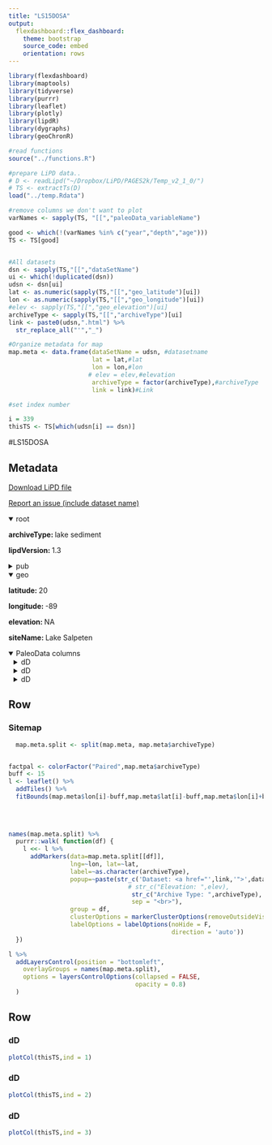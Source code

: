 ```yaml
---
title: "LS15DOSA"
output: 
  flexdashboard::flex_dashboard:
    theme: bootstrap
    source_code: embed
    orientation: rows
---
```


```r
library(flexdashboard)
library(maptools)
library(tidyverse)
library(purrr)
library(leaflet)
library(plotly)
library(lipdR)
library(dygraphs)
library(geoChronR)

#read functions
source("../functions.R")

#prepare LiPD data..
# D <- readLipd("~/Dropbox/LiPD/PAGES2k/Temp_v2_1_0/")
# TS <- extractTs(D)
load("../temp.Rdata")

#remove columns we don't want to plot
varNames <- sapply(TS, "[[","paleoData_variableName")

good <- which(!(varNames %in% c("year","depth","age")))
TS <- TS[good]


#All datasets
dsn <- sapply(TS,"[[","dataSetName")
ui <- which(!duplicated(dsn))
udsn <- dsn[ui]
lat <- as.numeric(sapply(TS,"[[","geo_latitude")[ui])
lon <- as.numeric(sapply(TS,"[[","geo_longitude")[ui])
#elev <- sapply(TS,"[[","geo_elevation")[ui]
archiveType <- sapply(TS,"[[","archiveType")[ui]
link <- paste0(udsn,".html") %>% 
  str_replace_all("'","_")

#Organize metadata for map
map.meta <- data.frame(dataSetName = udsn, #datasetname
                       lat = lat,#lat
                       lon = lon,#lon
                      # elev = elev,#elevation
                       archiveType = factor(archiveType),#archiveType
                       link = link)#Link

#set index number

i = 339
thisTS <- TS[which(udsn[i] == dsn)]
```
#LS15DOSA

Metadata {.sidebar}
-------------------------------------
[Download LiPD file](LS15DOSA.lpd)
            

[Report an issue (include dataset name)](https://github.com/nickmckay/LiPDverse/issues)

<details open style="margin-left: 0px">
<summary>root</summary>
<p style="margin-left: 0px"><strong>archiveType: </strong>lake sediment
<p style="margin-left: 0px"><strong>lipdVersion: </strong>1.3
</details>
<details>
<summary>pub</summary>
<details style="margin-left: 10px">
<summary>pub1</summary>
<p style="margin-left: 10px"><strong>author: </strong>Douglas, Peter M. J. , Pagani, Mark , Canuto, Marcello A. , Brenner, Mark , Hodell, David A. , Eglinton, Timothy I. , Curtis, Jason H.
<p style="margin-left: 10px"><strong>journal: </strong>Proceedings of the National Academy of Sciences
<p style="margin-left: 10px"><strong>volume: </strong>112
<p style="margin-left: 10px"><strong>pubYear: </strong>2015
<p style="margin-left: 10px"><strong>title: </strong>Drought, agricultural adaptation, and sociopolitical collapse in the Maya Lowlands
<p style="margin-left: 10px"><strong>DOI: </strong>10.1073/pnas.1419133112
</details>
</details>
<details open style="margin-left: 0px">
<summary>geo</summary>
<p style="margin-left: 0px"><strong>latitude: </strong>20
<p style="margin-left: 0px"><strong>longitude: </strong>-89
<p style="margin-left: 0px"><strong>elevation: </strong>NA
<p style="margin-left: 0px"><strong>siteName: </strong>Lake Salpeten
</details>
<details open>
<summary>PaleoData columns</summary>
<details style="margin-left: 10px">
<summary>dD</summary>
<p style="margin-left: 10px"><strong>TSid: </strong>LS15DOSA01C
<p style="margin-left: 10px"><strong>variableName: </strong>dD
<p style="margin-left: 10px"><strong>units: </strong>permil
<p style="margin-left: 10px"><strong>description: </strong>terrestrial biomarker
<details>
<summary>interpretation</summary>
<details style="margin-left: 20px">
<summary>1</summary>
<p style="margin-left: 20px"><strong>basis: </strong>Past variability in ?Dwax-corr reflects the combined effects of evaporative enrichment of soil and plant water D/H ratios and temporal variability in the isotopic composition of pre- cipitation, which, in this region, is primarily controlled by the amount effect (8, 27)...Therefore we interpret ?Dwax-corr values as a qualitative indicator of past water availability.
<p style="margin-left: 20px"><strong>interpDirection: </strong>decrease
<p style="margin-left: 20px"><strong>scope: </strong>climate
<p style="margin-left: 20px"><strong>seasonality: </strong>annual
<p style="margin-left: 20px"><strong>variable: </strong>water availability
</details>
<details style="margin-left: 20px">
<summary>2</summary>
<p style="margin-left: 20px"><strong>basis: </strong>In the modern Maya Lowlands, ?Dwax is well correlated with precipitation amount and varies by 60? across an annual precipitation gradient of 2,500 mm (Fig. 2).
<p style="margin-left: 20px"><strong>direction: </strong>negative
<p style="margin-left: 20px"><strong>inferredMaterial: </strong>soil water
<p style="margin-left: 20px"><strong>mathematicalRelation: </strong>linear
<p style="margin-left: 20px"><strong>rank: </strong>1
<p style="margin-left: 20px"><strong>scope: </strong>isotope
<p style="margin-left: 20px"><strong>seasonality: </strong>annual
<p style="margin-left: 20px"><strong>variable: </strong>P_E
</details>
<details style="margin-left: 20px">
<summary>3</summary>
<p style="margin-left: 20px"><strong>basis: </strong>This modern variability in ?Dwax is strongly influenced by soil water evaporation (17), and it is possible that changes in potential evapotranspiration could also impact paleo records.
<p style="margin-left: 20px"><strong>direction: </strong>negative
<p style="margin-left: 20px"><strong>inferredMaterial: </strong>soil water
<p style="margin-left: 20px"><strong>mathematicalRelation: </strong>linear
<p style="margin-left: 20px"><strong>rank: </strong>2
<p style="margin-left: 20px"><strong>scope: </strong>isotope
<p style="margin-left: 20px"><strong>seasonality: </strong>annual
<p style="margin-left: 20px"><strong>variable: </strong>evaptranspiration
</details>
<details style="margin-left: 20px">
<summary>4</summary>
<p style="margin-left: 20px"><strong>basis: </strong>Physiological differences between plant groups also result in differing ?Dwax values between C3 trees and shrubs and C4 grasses (16), and we use ?13Cwax records to correct for the influence of vegetation change on ?Dwax values (25) (?Dwax-corr, SI Text and Fig. S1).
<p style="margin-left: 20px"><strong>direction: </strong>depends on plant type
<p style="margin-left: 20px"><strong>inferredMaterial: </strong>soil water
<p style="margin-left: 20px"><strong>rank: </strong>1
<p style="margin-left: 20px"><strong>scope: </strong>isotope
<p style="margin-left: 20px"><strong>variable: </strong>Plant type
</details>
</details>
</details>
<details style="margin-left: 10px">
<summary>dD</summary>
<p style="margin-left: 10px"><strong>TSid: </strong>LS15DOSA01B
<p style="margin-left: 10px"><strong>variableName: </strong>dD
<p style="margin-left: 10px"><strong>units: </strong>permil
<p style="margin-left: 10px"><strong>description: </strong>terrestrial biomarker
<details>
<summary>interpretation</summary>
<details style="margin-left: 20px">
<summary>1</summary>
<p style="margin-left: 20px"><strong>basis: </strong>Past variability in ?Dwax-corr reflects the combined effects of evaporative enrichment of soil and plant water D/H ratios and temporal variability in the isotopic composition of pre- cipitation, which, in this region, is primarily controlled by the amount effect (8, 27)...Therefore we interpret ?Dwax-corr values as a qualitative indicator of past water availability.
<p style="margin-left: 20px"><strong>interpDirection: </strong>decrease
<p style="margin-left: 20px"><strong>scope: </strong>climate
<p style="margin-left: 20px"><strong>seasonality: </strong>annual
<p style="margin-left: 20px"><strong>variable: </strong>water availability
</details>
<details style="margin-left: 20px">
<summary>2</summary>
<p style="margin-left: 20px"><strong>basis: </strong>In the modern Maya Lowlands, ?Dwax is well correlated with precipitation amount and varies by 60? across an annual precipitation gradient of 2,500 mm (Fig. 2).
<p style="margin-left: 20px"><strong>direction: </strong>negative
<p style="margin-left: 20px"><strong>inferredMaterial: </strong>soil water
<p style="margin-left: 20px"><strong>mathematicalRelation: </strong>linear
<p style="margin-left: 20px"><strong>rank: </strong>1
<p style="margin-left: 20px"><strong>scope: </strong>isotope
<p style="margin-left: 20px"><strong>seasonality: </strong>annual
<p style="margin-left: 20px"><strong>variable: </strong>P_E
</details>
<details style="margin-left: 20px">
<summary>3</summary>
<p style="margin-left: 20px"><strong>basis: </strong>This modern variability in ?Dwax is strongly influenced by soil water evaporation (17), and it is possible that changes in potential evapotranspiration could also impact paleo records.
<p style="margin-left: 20px"><strong>direction: </strong>negative
<p style="margin-left: 20px"><strong>inferredMaterial: </strong>soil water
<p style="margin-left: 20px"><strong>mathematicalRelation: </strong>linear
<p style="margin-left: 20px"><strong>rank: </strong>2
<p style="margin-left: 20px"><strong>scope: </strong>isotope
<p style="margin-left: 20px"><strong>seasonality: </strong>annual
<p style="margin-left: 20px"><strong>variable: </strong>evaptranspiration
</details>
<details style="margin-left: 20px">
<summary>4</summary>
<p style="margin-left: 20px"><strong>basis: </strong>Physiological differences between plant groups also result in differing ?Dwax values between C3 trees and shrubs and C4 grasses (16), and we use ?13Cwax records to correct for the influence of vegetation change on ?Dwax values (25) (?Dwax-corr, SI Text and Fig. S1).
<p style="margin-left: 20px"><strong>direction: </strong>depends on plant type
<p style="margin-left: 20px"><strong>inferredMaterial: </strong>soil water
<p style="margin-left: 20px"><strong>rank: </strong>1
<p style="margin-left: 20px"><strong>scope: </strong>isotope
<p style="margin-left: 20px"><strong>variable: </strong>Plant type
</details>
</details>
</details>
<details style="margin-left: 10px">
<summary>dD</summary>
<p style="margin-left: 10px"><strong>TSid: </strong>LS15DOSA01C
<p style="margin-left: 10px"><strong>variableName: </strong>dD
<p style="margin-left: 10px"><strong>units: </strong>permil
<p style="margin-left: 10px"><strong>description: </strong>terrestrial biomarker
<details>
<summary>interpretation</summary>
<details style="margin-left: 20px">
<summary>1</summary>
<p style="margin-left: 20px"><strong>basis: </strong>Past variability in ?Dwax-corr reflects the combined effects of evaporative enrichment of soil and plant water D/H ratios and temporal variability in the isotopic composition of pre- cipitation, which, in this region, is primarily controlled by the amount effect (8, 27)...Therefore we interpret ?Dwax-corr values as a qualitative indicator of past water availability.
<p style="margin-left: 20px"><strong>interpDirection: </strong>decrease
<p style="margin-left: 20px"><strong>scope: </strong>climate
<p style="margin-left: 20px"><strong>seasonality: </strong>annual
<p style="margin-left: 20px"><strong>variable: </strong>water availability
</details>
<details style="margin-left: 20px">
<summary>2</summary>
<p style="margin-left: 20px"><strong>basis: </strong>In the modern Maya Lowlands, ?Dwax is well correlated with precipitation amount and varies by 60? across an annual precipitation gradient of 2,500 mm (Fig. 2).
<p style="margin-left: 20px"><strong>direction: </strong>negative
<p style="margin-left: 20px"><strong>inferredMaterial: </strong>soil water
<p style="margin-left: 20px"><strong>mathematicalRelation: </strong>linear
<p style="margin-left: 20px"><strong>rank: </strong>1
<p style="margin-left: 20px"><strong>scope: </strong>isotope
<p style="margin-left: 20px"><strong>seasonality: </strong>annual
<p style="margin-left: 20px"><strong>variable: </strong>P_E
</details>
<details style="margin-left: 20px">
<summary>3</summary>
<p style="margin-left: 20px"><strong>basis: </strong>This modern variability in ?Dwax is strongly influenced by soil water evaporation (17), and it is possible that changes in potential evapotranspiration could also impact paleo records.
<p style="margin-left: 20px"><strong>direction: </strong>negative
<p style="margin-left: 20px"><strong>inferredMaterial: </strong>soil water
<p style="margin-left: 20px"><strong>mathematicalRelation: </strong>linear
<p style="margin-left: 20px"><strong>rank: </strong>2
<p style="margin-left: 20px"><strong>scope: </strong>isotope
<p style="margin-left: 20px"><strong>seasonality: </strong>annual
<p style="margin-left: 20px"><strong>variable: </strong>evaptranspiration
</details>
<details style="margin-left: 20px">
<summary>4</summary>
<p style="margin-left: 20px"><strong>basis: </strong>Physiological differences between plant groups also result in differing ?Dwax values between C3 trees and shrubs and C4 grasses (16), and we use ?13Cwax records to correct for the influence of vegetation change on ?Dwax values (25) (?Dwax-corr, SI Text and Fig. S1).
<p style="margin-left: 20px"><strong>direction: </strong>depends on plant type
<p style="margin-left: 20px"><strong>inferredMaterial: </strong>soil water
<p style="margin-left: 20px"><strong>rank: </strong>1
<p style="margin-left: 20px"><strong>scope: </strong>isotope
<p style="margin-left: 20px"><strong>variable: </strong>Plant type
</details>
</details>
</details>

Row
-----------------------------------------------------------------------

### Sitemap

```r
  map.meta.split <- split(map.meta, map.meta$archiveType)


factpal <- colorFactor("Paired",map.meta$archiveType)
buff <- 15
l <- leaflet() %>% 
  addTiles() %>% 
  fitBounds(map.meta$lon[i]-buff,map.meta$lat[i]-buff,map.meta$lon[i]+buff,map.meta$lat[i]+buff)
  

  
  
names(map.meta.split) %>%
  purrr::walk( function(df) {
    l <<- l %>%
      addMarkers(data=map.meta.split[[df]],
                 lng=~lon, lat=~lat,
                 label=~as.character(archiveType),
                 popup=~paste(str_c('Dataset: <a href="',link,'">',dataSetName,'</a>'),
                                 # str_c("Elevation: ",elev),
                                  str_c("Archive Type: ",archiveType),
                                  sep = "<br>"),
                 group = df,
                 clusterOptions = markerClusterOptions(removeOutsideVisibleBounds = F),
                 labelOptions = labelOptions(noHide = F,
                                             direction = 'auto'))
  })

l %>%
  addLayersControl(position = "bottomleft",
    overlayGroups = names(map.meta.split),
    options = layersControlOptions(collapsed = FALSE,
                                   opacity = 0.8)
  )
```

Row {.tabset .tabset-fade}
-----------------------------------------------------------------------

### dD
```r
plotCol(thisTS,ind = 1)
```

### dD
```r
plotCol(thisTS,ind = 2)
```

### dD
```r
plotCol(thisTS,ind = 3)
```
